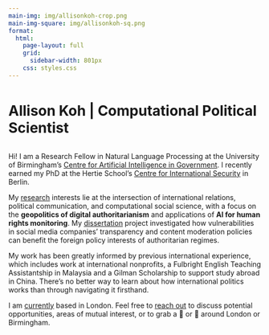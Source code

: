 ```yaml
---
main-img: img/allisonkoh-crop.png
main-img-square: img/allisonkoh-sq.png
format: 
  html: 
    page-layout: full
    grid: 
      sidebar-width: 801px
    css: styles.css
---
```


<br>

::: {.grid}
::: {.g-col-12 .g-col-md-4}
```{=html}
<div class="grid" style="--bs-columns: 3; row-gap: 0;">
  <div class="g-col-1 g-col-sm-0"></div>
  <div class="g-col-3 g-col-sm-5">
    <picture>
      <source media="(max-width: 576px)" srcset="{{< meta main-img-square >}}">
      <source media="(min-width: 576px)" srcset="{{< meta main-img >}}">
      <img class="img-fluid" src="{{< meta main-img >}}" alt="">
    </picture>
  </div>
  <div class="g-col-1 g-col-sm-0"></div>
</div>
```
:::
::: {.g-col-12 .g-col-md-8 .px-2}

<!-- <hr style="height 10pt; visibility:hidden;" /> -->
 
<h1 style="display: inline;">Allison Koh | Computational Political Scientist</h1>

<br>Hi! I am a Research Fellow in Natural Language Processing at the University of Birmingham's [Centre for Artificial Intelligence in Government](https://www.birmingham.ac.uk/research/centre-for-artificial-intelligence-in-government). I recently earned my PhD at the Hertie School's [Centre for International Security](https://www.hertie-school.org/en/international-security) in Berlin.   

My [research](research.html) interests lie at the intersection of international relations, political communication, and computational social science, with a focus on the <span class="text-success">__geopolitics of digital authoritarianism__</span> and applications of <span class="text-success">__AI for human rights monitoring__</span>. My [dissertation](research.html#dissertation) project investigated how vulnerabilities in social media companies’ transparency and content moderation policies can benefit the foreign policy interests of authoritarian regimes. 

My work has been greatly informed by previous international experience, which includes work at international nonprofits, a Fulbright English Teaching Assistantship in Malaysia and a Gilman Scholarship to support study abroad in China. There's no better way to learn about how international politics works than through navigating it firsthand. 

<!-- explored the strategic landscape of digital transnational repression on social media and identified how vulnerabilities in social media companies' transparency and content moderation policies benefit the foreign policy interests of authoritarian regimes. -->
<!-- <span class="text-success">__geopolitics of emerging technologies__</span> and applications of <span class="text-success">__generative AI for studying political violence__</span>. -->
<!-- My [dissertation](research.html#dissertation) explored the strategic landscape of digital transnational repression on social media and identified how vulnerabilities in social media companies' transparency and content moderation policies benefit the foreign policy interests of authoritarian regimes. -->

<!-- Beyond my research, I enjoy teaching myself and others how to code through hands-on experimentation and the inevitable debugging that follows. I am available to teach workshops on data management and visualization, typesetting, and web data collection.   -->

<!-- I maintain a somewhat chaotic list of [resources](links.html) that I've put together throughout my coding (mis)adventures. It includes links that I frequently consult in my workflow of breaking/debugging code and (in a future iteration) some of my teaching materials.   -->

<!-- I recently earned my PhD at the Hertie School's [Centre for International Security](https://www.hertie-school.org/en/international-security) in Berlin. I also hold an MPP in Policy Analysis from the Hertie School and a BSc in Economics and Asian Studies from Tulane University.  -->

I am [currently](now.html) based in London. Feel free to [reach out](mailto:a.w.koh@bham.ac.uk) to discuss potential opportunities, areas of mutual interest, or to grab a 🍵 or 🍺 around London or Birmingham.
:::
:::

<br><br><br><br><br>
